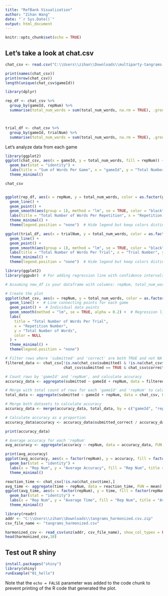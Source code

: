 ---
title: "RefBank Visualization"
author: "Zihan Wang"
date: "`r Sys.Date()`"
output: html_document
---

```{r setup, include=FALSE}
knitr::opts_chunk$set(echo = TRUE)
```

## Let's take a look at chat.csv

```{r chat setup}
chat_csv <- read.csv("C:\\Users\\zihan\\Downloads\\multiparty-tangrams-main\\data\\study1\\chat.csv")
```

```{r logistics}
print(names(chat_csv))
print(nrow(chat_csv))
length(unique(chat_csv$gameId))
```
```{r}
library(dplyr)

rep_df <- chat_csv %>%
  group_by(gameId, repNum) %>%
  summarise(total_num_words = sum(total_num_words, na.rm = TRUE), .groups = "drop")



trial_df <- chat_csv %>%
  group_by(gameId, trialNum) %>%
  summarise(total_num_words = sum(total_num_words, na.rm = TRUE), .groups = "drop")


```


Let's analyze data from each game

```{r}
library(ggplot2)
ggplot(chat_csv, aes(x = gameId, y = total_num_words, fill = repNum)) +
  geom_bar(stat = "identity") +
  labs(title = "Sum of Words Per Game", x = "gameId", y = "Total Number of Words") +
  theme_minimal()
```

```{r}
chat_csv

```

```{r}
```


```{r}
ggplot(rep_df, aes(x = repNum, y = total_num_words, color = as.factor(gameId), group = gameId)) +
  geom_line() +
  geom_point() +
  geom_smooth(aes(group = 1), method = "lm", se = TRUE, color = "black", linetype = "dashed") +  # Regression line
  labs(title = "Total Number of Words Per Repetition", x = "Repetition Number", y = "Total Number of Words", color = NULL) +
  theme_minimal() +
  theme(legend.position = "none")  # Hide legend but keep colors distinct
```


```{r}
ggplot(trial_df, aes(x = trialNum, y = total_num_words, color = as.factor(gameId), group = gameId)) +
  geom_line() +
  geom_point() +
  geom_smooth(aes(group = 1), method = "lm", se = TRUE, color = "black", linetype = "dashed") +  # Regression line
  labs(title = "Total Number of Words Per Trial", x = "Trial Number", y = "Total Number of Words", color = NULL) +
  theme_minimal() +
  theme(legend.position = "none")  # Hide legend but keep colors distinct
```
```{r}
library(ggplot2)
library(ggpubr)  # For adding regression line with confidence intervals

# Assuming new_df is your dataframe with columns: repNum, total_num_words, gameId

# Create the plot
ggplot(chat_csv, aes(x = repNum, y = total_num_words, color = as.factor(gameId), group = gameId)) +
  geom_line() +  # Line connecting points for each game
  geom_point() +  # Individual data points
  geom_smooth(method = "lm", se = TRUE, alpha = 0.2) +  # Regression line with confidence interval
  labs(
    title = "Total Number of Words Per Trial", 
    x = "Repetition Number", 
    y = "Total Number of Words", 
    color = NULL
  ) +
  theme_minimal() +
  theme(legend.position = "none") 
```


```{r}
# Filter rows where 'submitted' and 'correct' are both TRUE and not NA
filtered_data <- chat_csv[!is.na(chat_csv$submitted) & !is.na(chat_csv$correct) &
                          chat_csv$submitted == TRUE & chat_csv$correct == TRUE, ]

# Count rows by 'gameId' and 'repNum', and calculate accuracy
accuracy_data <- aggregate(submitted ~ gameId + repNum, data = filtered_data, FUN = length)

# Merge with total count of rows for each 'gameId' and 'repNum' to calculate accuracy
total_data <- aggregate(submitted ~ gameId + repNum, data = chat_csv, FUN = length)

# Merge both datasets to calculate accuracy
accuracy_data <- merge(accuracy_data, total_data, by = c("gameId", "repNum"), suffixes = c("_correct", "_total"))

# Calculate accuracy as a proportion
accuracy_data$accuracy <- accuracy_data$submitted_correct / accuracy_data$submitted_total

print(accuracy_data)
```

```{r}
# Average accuracy for each 'repNum'
avg_accuracy <- aggregate(accuracy ~ repNum, data = accuracy_data, FUN = mean)

print(avg_accuracy)
ggplot(avg_accuracy, aes(x = factor(repNum), y = accuracy, fill = factor(repNum))) +
  geom_bar(stat = "identity") +
  labs(x = "Rep Num", y = "Average Accuracy", fill = "Rep Num", title = "Average Accuracy by RepNum") +
  theme_minimal()
```

```{r}
reaction_time <- chat_csv[!is.na(chat_csv$time),]
avg_time <- aggregate(time ~ repNum, data = reaction_time, FUN = mean)
ggplot(avg_time, aes(x = factor(repNum), y = time, fill = factor(repNum))) +
  geom_bar(stat = "identity") +
  labs(x = "Rep Num", y = "Average Time", fill = "Rep Num", title = "Average Time by RepNum") +
  theme_minimal()
```
```{r}
library(readr)
addr <- "C:\\Users\\zihan\\Downloads\\tangrams_harmonized.csv.zip"
csv_file_name <- "tangrams_harmonized.csv"

harmonized_csv <- read_csv(unz(addr, csv_file_name), show_col_types = FALSE)
head(harmonized_csv,10)

```

## Test out R shiny

```{r pressure, echo=FALSE}
install.packages("shiny")
library(shiny)
runExample("01_hello")
```

Note that the `echo = FALSE` parameter was added to the code chunk to prevent printing of the R code that generated the plot.

